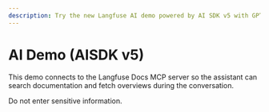 ```yaml
---
description: Try the new Langfuse AI demo powered by AI SDK v5 with GPT-5 and MCP tools. Streams thoughts and tool usage in real time.
---
```


# AI Demo (AISDK v5)

This demo connects to the Langfuse Docs MCP server so the assistant can search documentation and fetch overviews during the conversation.

<Callout type="warning">Do not enter sensitive information.</Callout>


<div className="p-2 rounded mt-8 bg-gradient-to-tr from-green-300 via-blue-500 to-purple-600">
  <AIDemoChat className="h-[40rem] my-0 bg-background/90" />
</div>
